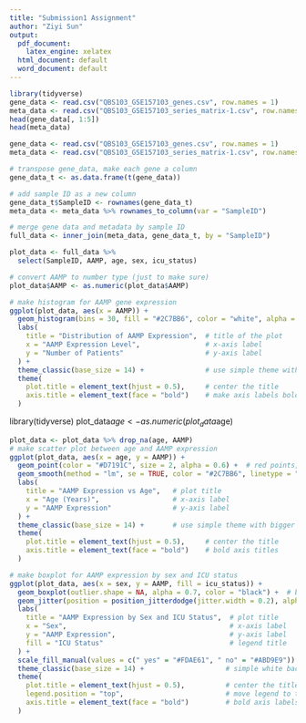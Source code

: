 ---
title: "Submission1 Assignment"
author: "Ziyi Sun"
output:
  pdf_document:
    latex_engine: xelatex
  html_document: default
  word_document: default
---

```{r}
library(tidyverse)
gene_data <- read.csv("QBS103_GSE157103_genes.csv", row.names = 1)
meta_data <- read.csv("QBS103_GSE157103_series_matrix-1.csv", row.names = 1)
head(gene_data[, 1:5])
head(meta_data)
```

```{R}
gene_data <- read.csv("QBS103_GSE157103_genes.csv", row.names = 1)
meta_data <- read.csv("QBS103_GSE157103_series_matrix-1.csv", row.names = 1)

# transpose gene_data, make each gene a column
gene_data_t <- as.data.frame(t(gene_data))

# add sample ID as a new column
gene_data_t$SampleID <- rownames(gene_data_t)
meta_data <- meta_data %>% rownames_to_column(var = "SampleID")

# merge gene data and metadata by sample ID
full_data <- inner_join(meta_data, gene_data_t, by = "SampleID")
```

```{R}
plot_data <- full_data %>%
  select(SampleID, AAMP, age, sex, icu_status)

# convert AAMP to number type (just to make sure)
plot_data$AAMP <- as.numeric(plot_data$AAMP)
```

```{R}
# make histogram for AAMP gene expression
ggplot(plot_data, aes(x = AAMP)) +
  geom_histogram(bins = 30, fill = "#2C7BB6", color = "white", alpha = 0.85) +  # blue bars with white border
  labs(
    title = "Distribution of AAMP Expression",  # title of the plot
    x = "AAMP Expression Level",                # x-axis label
    y = "Number of Patients"                    # y-axis label
  ) +
  theme_classic(base_size = 14) +               # use simple theme with bigger font
  theme(
    plot.title = element_text(hjust = 0.5),     # center the title
    axis.title = element_text(face = "bold")    # make axis labels bold
  )
```
library(tidyverse)
plot_data$age <- as.numeric(plot_data$age)

```{R}
plot_data <- plot_data %>% drop_na(age, AAMP)
# make scatter plot between age and AAMP expression
ggplot(plot_data, aes(x = age, y = AAMP)) +
  geom_point(color = "#D7191C", size = 2, alpha = 0.6) +  # red points, a little transparent
  geom_smooth(method = "lm", se = TRUE, color = "#2C7BB6", linetype = "dashed") +  # add regression line
  labs(
    title = "AAMP Expression vs Age",   # plot title
    x = "Age (Years)",                  # x-axis label
    y = "AAMP Expression"               # y-axis label
  ) +
  theme_classic(base_size = 14) +       # use simple theme with bigger font
  theme(
    plot.title = element_text(hjust = 0.5),     # center the title
    axis.title = element_text(face = "bold")    # bold axis titles
  )
```

```{R}
# make boxplot for AAMP expression by sex and ICU status
ggplot(plot_data, aes(x = sex, y = AAMP, fill = icu_status)) +
  geom_boxplot(outlier.shape = NA, alpha = 0.7, color = "black") +  # boxplot with no dots for outliers
  geom_jitter(position = position_jitterdodge(jitter.width = 0.2), alpha = 0.5, color = "grey30") +  # add small random points
  labs(
    title = "AAMP Expression by Sex and ICU Status",  # plot title
    x = "Sex",                                        # x-axis label
    y = "AAMP Expression",                            # y-axis label
    fill = "ICU Status"                               # legend title
  ) +
  scale_fill_manual(values = c(" yes" = "#FDAE61", " no" = "#ABD9E9")) +  # set custom fill colors, match real values
  theme_classic(base_size = 14) +                    # simple white background with bigger font
  theme(
    plot.title = element_text(hjust = 0.5),          # center the title
    legend.position = "top",                         # move legend to top
    axis.title = element_text(face = "bold")         # bold axis labels
  )
```